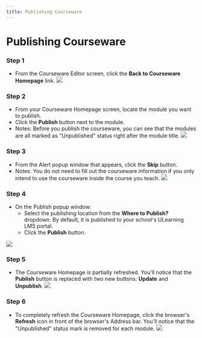 ```yaml
--- 
title: Publishing Courseware
--- 
```



# Publishing Courseware

### Step 1
- From the Courseware Editor screen, click the **Back to Courseware Homepage** link.
![](/img/ulearning/teacher/prepare35.png)

### Step 2
- From your Courseware Homepage screen, locate the module you want to publish.
- Click the **Publish** button next to the module.
- Notes: Before you publish the courseware, you can see that the modules are all marked as "Unpublished" status right after the module title.
![](/img/ulearning/teacher/prepare36.png)

### Step 3
- From the Alert popup window that appears, click the **Skip** button.
- Notes: You do not need to fill out the courseware information if you only intend to use the courseware inside the course you teach.
![](/img/ulearning/teacher/prepare37.png)

### Step 4
- On the Publish popup window:
  - Select the publishing location from the **Where to Publish?** dropdown. By default, it is published to your school's ULearning LMS portal.
  - Click the **Publish** button.

![](/img/ulearning/teacher/prepare38.png)

### Step 5
- The Courseware Homepage is partially refreshed. You'll notice that the **Publish** button is replaced with two new buttons: **Update** and **Unpublish**.
![](/img/ulearning/teacher/prepare39.png)

### Step 6
- To completely refresh the Courseware Homepage, click the browser's **Refresh** icon in front of the browser's Address bar. You'll notice that the "Unpublished" status mark is removed for each module.
![](/img/ulearning/teacher/prepare40.png)
